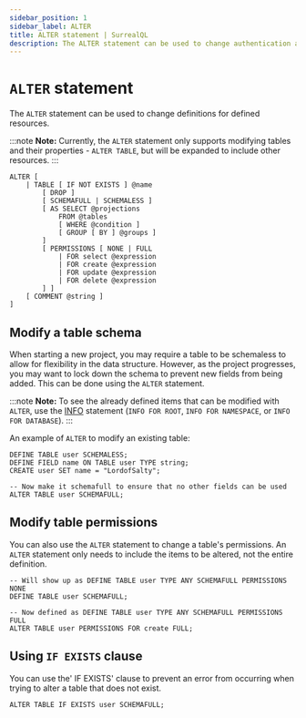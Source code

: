 ```yaml
---
sidebar_position: 1
sidebar_label: ALTER
title: ALTER statement | SurrealQL
description: The ALTER statement can be used to change authentication access and behaviour, global parameters, table configurations, table events, schema definitions, and indexes.
---
```


# `ALTER` statement

<Since v="v2.0.0" />

The `ALTER` statement can be used to change definitions for defined resources. 

:::note
__Note:__ Currently, the `ALTER` statement only supports modifying tables and their properties - `ALTER TABLE`, but will be expanded to include other resources.
:::

```surql title="SurrealQL Syntax"
ALTER [
	| TABLE [ IF NOT EXISTS ] @name
		[ DROP ]
		[ SCHEMAFULL | SCHEMALESS ]
		[ AS SELECT @projections
			FROM @tables
			[ WHERE @condition ]
			[ GROUP [ BY ] @groups ]
		]
		[ PERMISSIONS [ NONE | FULL
			| FOR select @expression
			| FOR create @expression
			| FOR update @expression
			| FOR delete @expression
		] ]
    [ COMMENT @string ]
]
```

## Modify a table schema

When starting a new project, you may require a table to be schemaless to allow for flexibility in the data structure. However, as the project progresses, you may want to lock down the schema to prevent new fields from being added. This can be done using the `ALTER` statement.

:::note
__Note:__ To see the already defined items that can be modified with `ALTER`, use the [INFO](/docs/surrealdb/surrealql/statements/info) statement (`INFO FOR ROOT`, `INFO FOR NAMESPACE`, or `INFO FOR DATABASE`).
:::

An example of `ALTER` to modify an existing table:
```surql
DEFINE TABLE user SCHEMALESS;
DEFINE FIELD name ON TABLE user TYPE string;
CREATE user SET name = "LordofSalty";

-- Now make it schemafull to ensure that no other fields can be used
ALTER TABLE user SCHEMAFULL;
```

## Modify table permissions

You can also use the `ALTER` statement to change a table's permissions. An `ALTER` statement only needs to include the items to be altered, not the entire definition.

```surql
-- Will show up as DEFINE TABLE user TYPE ANY SCHEMAFULL PERMISSIONS NONE
DEFINE TABLE user SCHEMAFULL;

-- Now defined as DEFINE TABLE user TYPE ANY SCHEMAFULL PERMISSIONS FULL
ALTER TABLE user PERMISSIONS FOR create FULL;
```

## Using `IF EXISTS` clause

You can use the' IF EXISTS' clause to prevent an error from occurring when trying to alter a table that does not exist.

```surql
ALTER TABLE IF EXISTS user SCHEMAFULL;
```




